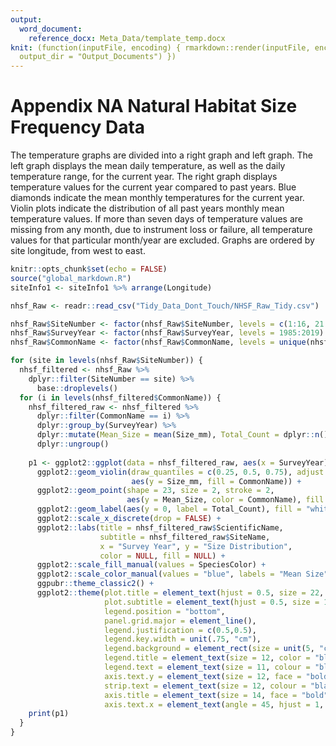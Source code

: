 ```yaml
---
output: 
  word_document:
    reference_docx: Meta_Data/template_temp.docx
knit: (function(inputFile, encoding) { rmarkdown::render(inputFile, encoding = encoding,
  output_dir = "Output_Documents") })
---
```

# Appendix NA Natural Habitat Size Frequency Data

The temperature graphs are divided into a right graph and left graph. The left graph displays the mean daily temperature, as well as the daily temperature range, for the current year. The right graph displays temperature values for the current year compared to past years. Blue diamonds indicate the mean monthly temperatures for the current year. Violin plots indicate the distribution of all past years monthly mean temperature values. If more than seven days of temperature values are missing from any month, due to instrument loss or failure, all temperature values for that particular month/year are excluded. Graphs are ordered by site longitude, from west to east.

```r
knitr::opts_chunk$set(echo = FALSE)
source("global_markdown.R")
siteInfo1 <- siteInfo1 %>% arrange(Longitude)

nhsf_Raw <- readr::read_csv("Tidy_Data_Dont_Touch/NHSF_Raw_Tidy.csv")

nhsf_Raw$SiteNumber <- factor(nhsf_Raw$SiteNumber, levels = c(1:16, 21:33))
nhsf_Raw$SurveyYear <- factor(nhsf_Raw$SurveyYear, levels = 1985:2019)
nhsf_Raw$CommonName <- factor(nhsf_Raw$CommonName, levels = unique(nhsf_Raw$CommonName))
```
```r
for (site in levels(nhsf_Raw$SiteNumber)) {
  nhsf_filtered <- nhsf_Raw %>%
    dplyr::filter(SiteNumber == site) %>% 
      base::droplevels()
  for (i in levels(nhsf_filtered$CommonName)) {
    nhsf_filtered_raw <- nhsf_filtered %>%
      dplyr::filter(CommonName == i) %>% 
      dplyr::group_by(SurveyYear) %>% 
      dplyr::mutate(Mean_Size = mean(Size_mm), Total_Count = dplyr::n()) %>% 
      dplyr::ungroup() 
    
    p1 <- ggplot2::ggplot(data = nhsf_filtered_raw, aes(x = SurveyYear)) +
      ggplot2::geom_violin(draw_quantiles = c(0.25, 0.5, 0.75), adjust = .75, size = 1, 
                           aes(y = Size_mm, fill = CommonName)) +
      ggplot2::geom_point(shape = 23, size = 2, stroke = 2,
                          aes(y = Mean_Size, color = CommonName), fill = "white") +
      ggplot2::geom_label(aes(y = 0, label = Total_Count), fill = "white") +
      ggplot2::scale_x_discrete(drop = FALSE) +
      ggplot2::labs(title = nhsf_filtered_raw$ScientificName,  
                    subtitle = nhsf_filtered_raw$SiteName,
                    x = "Survey Year", y = "Size Distribution",
                    color = NULL, fill = NULL) +
      ggplot2::scale_fill_manual(values = SpeciesColor) +
      ggplot2::scale_color_manual(values = "blue", labels = "Mean Size") +
      ggpubr::theme_classic2() +
      ggplot2::theme(plot.title = element_text(hjust = 0.5, size = 22, face = "bold.italic"),
                     plot.subtitle = element_text(hjust = 0.5, size = 16, face = "bold"),
                     legend.position = "bottom",
                     panel.grid.major = element_line(),
                     legend.justification = c(0.5,0.5),
                     legend.key.width = unit(.75, "cm"),
                     legend.background = element_rect(size = unit(5, "cm")),
                     legend.title = element_text(size = 12, color = "black"),
                     legend.text = element_text(size = 11, colour = "black"),
                     axis.text.y = element_text(size = 12, face = "bold"),
                     strip.text = element_text(size = 12, colour = "black", angle = 90),
                     axis.title = element_text(size = 14, face = "bold"),
                     axis.text.x = element_text(angle = 45, hjust = 1, vjust = 1, size = 12, face = "bold"))
    print(p1)
  }
}
```